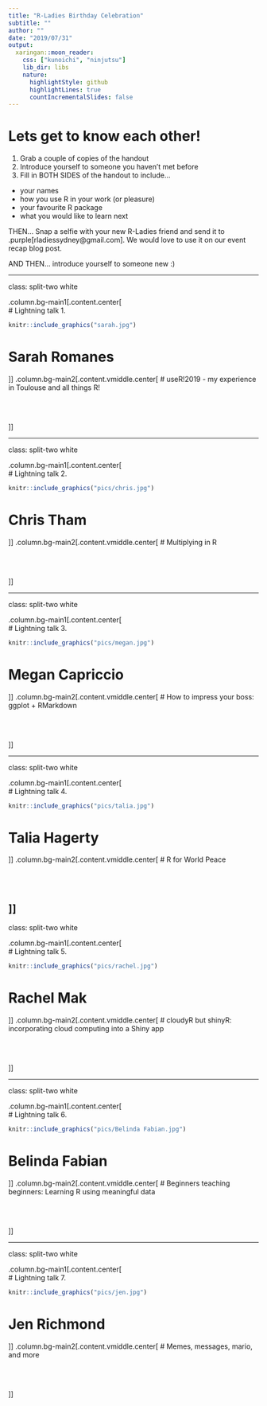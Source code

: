 ```yaml
---
title: "R-Ladies Birthday Celebration"
subtitle: ""
author: ""
date: "2019/07/31"
output:
  xaringan::moon_reader:
    css: ["kunoichi", "ninjutsu"]
    lib_dir: libs
    nature:
      highlightStyle: github
      highlightLines: true
      countIncrementalSlides: false
---
```


<style type="text/css">
.remark-slide-content {
    font-size: 30px;
    padding: 1em 4em 1em 4em;
}
</style>


# Lets get to know each other!

1. Grab a couple of copies of the handout
2. Introduce yourself to someone you haven't met before
3. Fill in BOTH SIDES of the handout to include...
-  your names
-  how you use R in your work (or pleasure)
-  your favourite R package
-  what you would like to learn next

THEN... Snap a selfie with your new R-Ladies friend and send it to .purple[rladiessydney@gmail.com]. We would love to use it on our event recap blog post. 

AND THEN... introduce yourself to someone new :)

---

class: split-two white

.column.bg-main1[.content.center[
<br>
# Lightning talk 1.

```r
knitr::include_graphics("sarah.jpg")
```

# Sarah Romanes

]]
.column.bg-main2[.content.vmiddle.center[
# useR!2019 - my experience in Toulouse and all things R!

<br><br>

]]

---

class: split-two white

.column.bg-main1[.content.center[
<br>
# Lightning talk 2.

```r
knitr::include_graphics("pics/chris.jpg")
```

# Chris Tham

]]
.column.bg-main2[.content.vmiddle.center[
# Multiplying in R
 
<br><br>

]]

---

class: split-two white

.column.bg-main1[.content.center[
<br>
# Lightning talk 3.

```r
knitr::include_graphics("pics/megan.jpg")
```

# Megan Capriccio

]]
.column.bg-main2[.content.vmiddle.center[
# How to impress your boss: ggplot + RMarkdown

 
<br><br>

]]


---

class: split-two white

.column.bg-main1[.content.center[
<br>
# Lightning talk 4.

```r
knitr::include_graphics("pics/talia.jpg")
```

# Talia Hagerty


]]
.column.bg-main2[.content.vmiddle.center[
# R for World Peace

 
<br><br>

]]
---

class: split-two white

.column.bg-main1[.content.center[
<br>
# Lightning talk 5.

```r
knitr::include_graphics("pics/rachel.jpg")
```

# Rachel Mak

]]
.column.bg-main2[.content.vmiddle.center[
# cloudyR but shinyR: incorporating cloud computing into a Shiny app

 
<br><br>

]]

---

class: split-two white

.column.bg-main1[.content.center[
<br>
# Lightning talk 6.

```r
knitr::include_graphics("pics/Belinda Fabian.jpg")
```

# Belinda Fabian

]]
.column.bg-main2[.content.vmiddle.center[
# Beginners teaching beginners: Learning R using meaningful data

 
<br><br>

]]


---

class: split-two white

.column.bg-main1[.content.center[
<br>
# Lightning talk 7.

```r
knitr::include_graphics("pics/jen.jpg")
```

# Jen Richmond

]]
.column.bg-main2[.content.vmiddle.center[
# Memes, messages, mario, and more

 
<br><br>

]]



